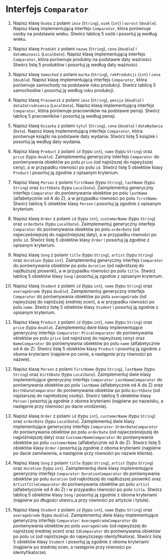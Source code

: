 # Interfejs `Comparator`

1. Napisz klasę `Osoba` z polami `imie` (`String`), `wiek` (`int`) i `wzrost` (`double`). Napisz klasę implementującą interfejs `Comparator`, która porównuje osoby na podstawie wieku. Stwórz tablicę 5 osób i posortuj ją według wieku.

2. Napisz klasę `Produkt` z polami `nazwa` (`String`), `cena` (`double`) i `dataWaznosci` (`LocalDate`). Napisz klasę implementującą interfejs `Comparator`, która porównuje produkty na podstawie daty ważności. Stwórz listę 5 produktów i posortuj ją według daty ważności.

3. Napisz klasę `Samochod` z polami `marka` (`String`), `rokProdukcji` (`int`) i `cena` (`double`). Napisz klasę implementującą interfejs `Comparator`, która porównuje samochody na podstawie roku produkcji. Stwórz tablicę 5 samochodów i posortuj ją według roku produkcji.

4. Napisz klasę `Pracownik` z polami `imie` (`String`), `pensja` (`double`) i `dataZatrudnienia` (`LocalDate`). Napisz klasę implementującą interfejs `Comparator`, która porównuje pracowników na podstawie pensji. Stwórz tablicę 5 pracowników i posortuj ją według pensji.

5. Napisz klasę `Ksiazka` z polami `tytul` (`String`), `cena` (`double`) i `dataWydania` (`Date`). Napisz klasę implementującą interfejs `Comparator`, która porównuje książki na podstawie daty wydania. Stwórz listę 5 książek i posortuj ją według daty wydania.

6. Napisz klasę `Product` z polami `id` (typu `int`), `name` (typu `String`) oraz `price` (typu `double`). Zaimplementuj generyczny interfejs `Comparator` do porównywania obiektów po polu `price` (od najniższej do najwyższej ceny), a w przypadku równości po polu `id`. Stwórz listę 5 obiektów klasy `Product` i posortuj ją zgodnie z opisanym kryterium.

7. Napisz klasę `Person` z polami `firstName` (typu `String`), `lastName` (typu `String`) oraz `birthDate` (typu `LocalDate`). Zaimplementuj generyczny interfejs `Comparator` do porównywania obiektów po polu `lastName` (alfabetycznie od A do Z), a w przypadku równości po polu `firstName`. Stwórz tablicę 5 obiektów klasy `Person` i posortuj ją zgodnie z opisanym kryterium.

8. Napisz klasę `Order` z polami `id` (typu `int`), `customerName` (typu `String`) oraz `orderDate` (typu `LocalDate`). Zaimplementuj generyczny interfejs `Comparator` do porównywania obiektów po polu `orderDate` (od najwcześniejszej do najpóźniejszej daty), a w przypadku równości po polu `id`. Stwórz listę 5 obiektów klasy `Order` i posortuj ją zgodnie z opisanym kryterium.

9. Napisz klasę `Song` z polami `title` (typu `String`), `artist` (typu `String`) oraz `duration` (typu `int`). Zaimplementuj generyczny interfejs `Comparator` do porównywania obiektów po polu `duration` (od najkrótszej do najdłuższej piosenki), a w przypadku równości po polu `title`. Stwórz tablicę 5 obiektów klasy `Song` i posortuj ją zgodnie z opisanym kryterium.

10. Napisz klasę `Student` z polami `id` (typu `int`), `name` (typu `String`) oraz `averageGrade` (typu `double`). Zaimplementuj generyczny interfejs `Comparator` do porównywania obiektów po polu `averageGrade` (od najwyższej do najniższej średniej ocen), a w przypadku równości po polu `name`. Stwórz listę 5 obiektów klasy `Student` i posortuj ją zgodnie z opisanym kryterium.

11. Napisz klasę `Product` z polami `id` (typu `int`), `name` (typu `String`) oraz `price` (typu `double`). Zaimplementuj dwie klasy implementujące generyczny interfejs `Comparator`: `PriceComparator` do porównywania obiektów po polu `price` (od najniższej do najwyższej ceny) oraz `NameComparator` do porównywania obiektów po polu `name` (alfabetycznie od A do Z). Stwórz listę 5 obiektów klasy `Product` i posortuj ją zgodnie z oboma kryteriami (najpierw po cenie, a następnie przy równości po nazwie).

12. Napisz klasę `Person` z polami `firstName` (typu `String`), `lastName` (typu `String`) oraz `birthDate` (typu `LocalDate`). Zaimplementuj dwie klasy implementujące generyczny interfejs `Comparator`: `LastNameComparator` do porównywania obiektów po polu `lastName` (alfabetycznie od A do Z) oraz `BirthDateComparator` do porównywania obiektów po polu `birthDate` (od najstarszej do najmłodszej osoby). Stwórz tablicę 5 obiektów klasy `Person` i posortuj ją zgodnie z oboma kryteriami (najpierw po nazwisku, a następnie przy równości po dacie urodzenia).

13. Napisz klasę `Order` z polami `id` (typu `int`), `customerName` (typu `String`) oraz `orderDate` (typu `LocalDate`). Zaimplementuj dwie klasy implementujące generyczny interfejs `Comparator`: `OrderDateComparator` do porównywania obiektów po polu `orderDate` (od najwcześniejszej do najpóźniejszej daty) oraz `CustomerNameComparator` do porównywania obiektów po polu `customerName` (alfabetycznie od A do Z). Stwórz listę 5 obiektów klasy `Order` i posortuj ją zgodnie z oboma kryteriami (najpierw po dacie zamówienia, a następnie przy równości po nazwie klienta).

14. Napisz klasę `Song` z polami `title` (typu `String`), `artist` (typu `String`) oraz `duration` (typu `int`). Zaimplementuj dwie klasy implementujące generyczny interfejs `Comparator`: `DurationComparator` do porównywania obiektów po polu `duration` (od najkrótszej do najdłuższej piosenki) oraz `ArtistTitleComparator` do porównywania obiektów po polu `artist` (alfabetycznie od A do Z) i w przypadku równości po polu `title`. Stwórz tablicę 5 obiektów klasy `Song` i posortuj ją zgodnie z oboma kryteriami (najpierw po długości utworu,a przy równości po artyście i tytule).

15. Napisz klasę `Student` z polami `id` (typu `int`), `name` (typu `String`) oraz `averageGrade` (typu `double`). Zaimplementuj dwie klasy implementujące generyczny interfejs `Comparator`: `AverageGradeComparator` do porównywania obiektów po polu `averageGrade` (od najwyższej do najniższej średniej ocen) oraz `IdComparator` do porównywania obiektów po polu `id` (od najniższego do najwyższego identyfikatora). Stwórz listę 5 obiektów klasy `Student` i posortuj ją zgodnie z oboma kryteriami (najpierw po średniej ocen, a następnie przy równości po identyfikatorze).